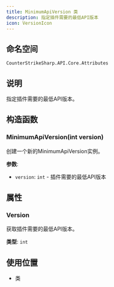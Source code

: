 ```yaml
---
title: MinimumApiVersion 类
description: 指定插件需要的最低API版本
icon: VersionIcon
---
```


## 命名空间
`CounterStrikeSharp.API.Core.Attributes`

## 说明
指定插件需要的最低API版本。

## 构造函数

### MinimumApiVersion(int version)
创建一个新的MinimumApiVersion实例。

**参数**:
- `version`: `int` - 插件需要的最低API版本

## 属性

### Version
获取插件需要的最低API版本。

**类型**: `int`

## 使用位置
- 类 